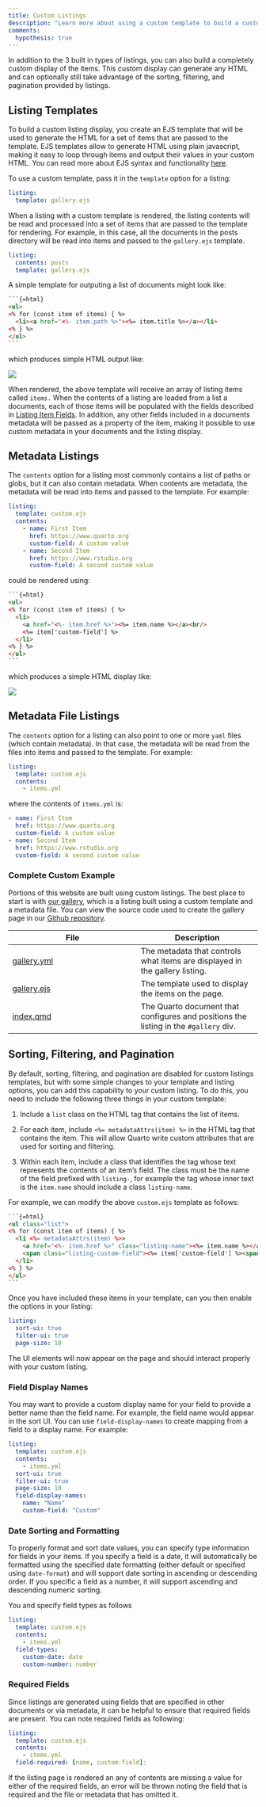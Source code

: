 ```yaml
---
title: Custom Listings
description: "Learn more about using a custom template to build a custom listing display"
comments: 
  hypothesis: true
---
```


In addition to the 3 built in types of listings, you can also build a completely custom display of the items. This custom display can generate any HTML and can optionally still take advantage of the sorting, filtering, and pagination provided by listings.

## Listing Templates

To build a custom listing display, you create an EJS template that will be used to generate the HTML for a set of items that are passed to the template. EJS templates allow to generate HTML using plain javascript, making it easy to loop through items and output their values in your custom HTML. You can read more about EJS syntax and functionality [here](https://ejs.co).

To use a custom template, pass it in the `template` option for a listing:

``` yaml
listing:
  template: gallery.ejs
```

When a listing with a custom template is rendered, the listing contents will be read and processed into a set of items that are passed to the template for rendering. For example, in this case, all the documents in the posts directory will be read into items and passed to the `gallery.ejs` template.

``` yaml
listing:
  contents: posts
  template: gallery.ejs
```

A simple template for outputing a list of documents might look like:

```` html
```{=html}
<ul>
<% for (const item of items) { %>
  <li><a href="<%- item.path %>"><%= item.title %></a></li>
<% } %>
</ul>
```
````

which produces simple HTML output like:

![](images/listing-custom-output.png){.border}

When rendered, the above template will receive an array of listing items called `items.` When the contents of a listing are loaded from a list a documents, each of those items will be populated with the fields described in [Listing Item Fields](website-listings.qmd#listing-item-fields). In addition, any other fields included in a documents metadata will be passed as a property of the item, making it possible to use custom metadata in your documents and the listing display.

## Metadata Listings

The `contents` option for a listing most commonly contains a list of paths or globs, but it can also contain metadata. When contents are metadata, the metadata will be read into items and passed to the template. For example:

``` yaml
listing:
  template: custom.ejs
  contents:
    - name: First Item
      href: https://www.quarto.org
      custom-field: A custom value
    - name: Second Item
      href: https://www.rstudio.org
      custom-field: A second custom value
```

could be rendered using:

```` html
```{=html}
<ul>
<% for (const item of items) { %>
  <li>
    <a href="<%- item.href %>"><%= item.name %></a><br/>
    <%= item['custom-field'] %>
  </li>
<% } %>
</ul>
```
````

which produces a simple HTML display like:

![](images/listing-custom-metadata.png){.border}

## Metadata File Listings

The `contents` option for a listing can also point to one or more `yaml` files (which contain metadata). In that case, the metadata will be read from the files into items and passed to the template. For example:

``` yaml
listing:
  template: custom.ejs
  contents:
    - items.yml
```

where the contents of `items.yml` is:

``` yaml
- name: First Item
  href: https://www.quarto.org
  custom-field: A custom value
- name: Second Item
  href: https://www.rstudio.org
  custom-field: A second custom value
```

### Complete Custom Example

Portions of this website are built using custom listings. The best place to start is with [our gallery](/docs/gallery/), which is a listing built using a custom template and a metadata file. You can view the source code used to create the gallery page in our [Github repository](https://github.com/quarto-dev/quarto-web).

| File                                                                                       | Description                                                                          |
|--------------------------------------------------------------------------------------------|--------------------------------------------------------------------------------------|
| [gallery.yml](https://github.com/quarto-dev/quarto-web/blob/main/docs/gallery/gallery.yml) | The metadata that controls what items are displayed in the gallery listing.          |
| [gallery.ejs](https://github.com/quarto-dev/quarto-web/blob/main/docs/gallery/gallery.ejs) | The template used to display the items on the page.                                  |
| [index.qmd](https://github.com/quarto-dev/quarto-web/blob/main/docs/gallery/index.qmd)     | The Quarto document that configures and positions the listing in the `#gallery` div. |

## Sorting, Filtering, and Pagination

By default, sorting, filtering, and pagination are disabled for custom listings templates, but with some simple changes to your template and listing options, you can add this capability to your custom listing. To do this, you need to include the following three things in your custom template:

1.  Include a `list` class on the HTML tag that contains the list of items.

2.  For each item, include `<%= metadataAttrs(item) %>` in the HTML tag that contains the item. This will allow Quarto write custom attributes that are used for sorting and filtering.

3.  Within each item, include a class that identifies the tag whose text represents the contents of an item's field. The class must be the name of the field prefixed with `listing-`, for example the tag whose inner text is the `item.name` should include a class `listing-name`.

For example, we can modify the above `custom.ejs` template as follows:

```` html
```{=html}
<ul class="list">
<% for (const item of items) { %>
  <li <%= metadataAttrs(item) %>>
    <a href="<%- item.href %>" class="listing-name"><%= item.name %></a><br/>
    <span class="listing-custom-field"><%= item['custom-field'] %><span>
  </li>
<% } %>
</ul>
```
````

Once you have included these items in your template, can you then enable the options in your listing:

``` yaml
listing:
  sort-ui: true
  filter-ui: true
  page-size: 10
```

The UI elements will now appear on the page and should interact properly with your custom listing.

### Field Display Names

You may want to provide a custom display name for your field to provide a better name than the field name. For example, the field name would appear in the sort UI. You can use `field-display-names` to create mapping from a field to a display name. For example:

``` yaml
listing:
  template: custom.ejs
  contents:
    - items.yml
  sort-ui: true
  filter-ui: true
  page-size: 10
  field-display-names:
    name: "Name"
    custom-field: "Custom"
```

### Date Sorting and Formatting

To properly format and sort date values, you can specify type information for fields in your items. If you specify a field is a date, it will automatically be formatted using the specified date formatting (either default or specified using `date-format`) and will support date sorting in ascending or descending order. If you specific a field as a number, it will support ascending and descending numeric sorting.

You and specify field types as follows

``` yaml
listing:
  template: custom.ejs
  contents:
    - items.yml
  field-types:
    custom-date: date
    custom-number: number
```

### Required Fields

Since listings are generated using fields that are specified in other documents or via metadata, it can be helpful to ensure that required fields are present. You can note required fields as following:

``` yaml
listing:
  template: custom.ejs
  contents:
    - items.yml
  field-required: [name, custom-field]:
```

If the listing page is rendered an any of contents are missing a value for either of the required fields, an error will be thrown noting the field that is required and the file or metadata that has omitted it.
